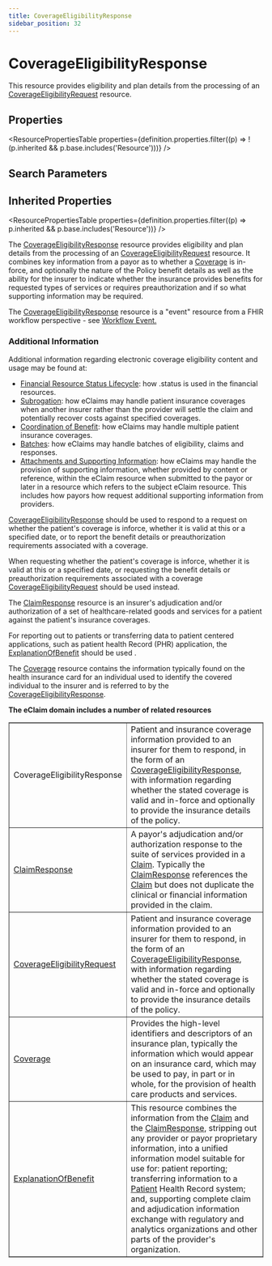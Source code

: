 ```yaml
---
title: CoverageEligibilityResponse
sidebar_position: 32
---
```



# CoverageEligibilityResponse

This resource provides eligibility and plan details from the processing of an <a href="/docs/api/fhir/resources/coverageeligibilityrequest">CoverageEligibilityRequest</a> resource.

<Tabs queryString="section">
<TabItem value="schema" label="Schema" default>

## Properties

<ResourcePropertiesTable
  properties={definition.properties.filter((p) => !(p.inherited && p.base.includes('Resource')))}
/>

## Search Parameters

<SearchParamsTable searchParams={definition.searchParameters} />

## Inherited Properties

<ResourcePropertiesTable properties={definition.properties.filter((p) => p.inherited && p.base.includes('Resource'))} />

</TabItem>
  <TabItem value="usage" label="Usage">
    <div> <a name="scope"></a>  <p> The <a href="/docs/api/fhir/resources/coverageeligibilityresponse">CoverageEligibilityResponse</a> resource provides eligibility and plan details from the processing of an  <a href="/docs/api/fhir/resources/coverageeligibilityrequest">CoverageEligibilityRequest</a> resource. It combines key information from a payor as to whether a <a href="/docs/api/fhir/resources/coverage">Coverage</a> is  in-force, and optionally the nature of the Policy benefit details as well as the ability for the insurer to indicate whether  the insurance provides benefits for requested types of services or requires preauthorization and if so what supporting information may be required. </p>    <p>The <a href="/docs/api/fhir/resources/coverageeligibilityresponse">CoverageEligibilityResponse</a> resource is a "event" resource from a FHIR workflow perspective - see <a href="https://www.hl7.org/fhir/workflow.html#event">Workflow Event.</a></p>  <h3 class="self-link-parent"> Additional Information <a href="https://www.hl7.org/fhir/coverageeligibilityresponse.html#13.3.1.1" title="link to here" class="self-link"></a></h3> <p> Additional information regarding electronic coverage eligibility content and usage may be found at: </p>   <ul> <li><a href="https://www.hl7.org/fhir/financial-module.html#resource-status">Financial Resource Status Lifecycle</a>: how .status is used in the financial resources.</li> <li><a href="https://www.hl7.org/fhir/financial-module.html#subrogation">Subrogation</a>: how eClaims may handle patient insurance coverages when another insurer rather than  the provider will settle the claim and potentially recover costs against specified coverages.</li> <li><a href="https://www.hl7.org/fhir/financial-module.html#cob">Coordination of Benefit</a>: how eClaims may handle multiple patient insurance coverages.</li> <li><a href="https://www.hl7.org/fhir/financial-module.html#batch">Batches</a>: how eClaims may handle batches of eligibility, claims and responses.</li> <li><a href="https://www.hl7.org/fhir/financial-module.html#attachments">Attachments and Supporting Information</a>: how eClaims may handle the provision of supporting  information, whether provided by content or reference, within the eClaim resource when submitted to the payor or later in a resource which refers  to the subject eClaim resource. This includes how payors how request additional supporting information from providers.</li> </ul>  </div>
    </TabItem>
  <TabItem value="relationships" label="Relationships">
    <div>  <p> <a href="/docs/api/fhir/resources/coverageeligibilityresponse">CoverageEligibilityResponse</a> should be used to respond to a  request on whether the patient's coverage is inforce, whether it is valid at this or a specified date, or to report the benefit details or preauthorization requirements associated with a coverage. </p>   <p>When requesting whether the patient's coverage is inforce, whether it is valid at this or a specified date, or requesting the benefit details or preauthorization requirements   associated with a coverage <a href="/docs/api/fhir/resources/coverageeligibilityrequest">CoverageEligibilityRequest</a> should be used instead.</p> <p> The <a href="/docs/api/fhir/resources/claimresponse">ClaimResponse</a> resource is an insurer's adjudication and/or authorization of a set of healthcare-related goods and services for a patient against the patient's insurance coverages. </p>  <p>  For reporting out to patients or transferring data to patient centered applications, such as patient health Record (PHR) application, the <a href="/docs/api/fhir/resources/explanationofbenefit">ExplanationOfBenefit</a>   should be used . </p>  <p> The <a href="/docs/api/fhir/resources/coverage">Coverage</a> resource contains the information typically found on the health insurance card for an individual used to identify the covered individual to the insurer and is referred to by the <a href="/docs/api/fhir/resources/coverageeligibilityresponse">CoverageEligibilityResponse</a>. </p>   <p>    <b>The eClaim domain includes a number of related resources</b>   </p>    <table border="1" cellpadding="1" cellspacing="2" frame="box">    <tbody><tr>     <td>CoverageEligibilityResponse</td>     <td>Patient and insurance coverage information provided to an insurer for them to respond, in the form of an <a href="/docs/api/fhir/resources/coverageeligibilityresponse">CoverageEligibilityResponse</a>, with information regarding whether the stated coverage is valid and in-force and optionally to provide the insurance details of the policy.</td>    </tr>    <tr>     <td><a href="/docs/api/fhir/resources/claimresponse">ClaimResponse</a></td>     <td>A payor's adjudication and/or authorization response to the suite of services provided in a <a href="/docs/api/fhir/resources/claim">Claim</a>. Typically the <a href="/docs/api/fhir/resources/claimresponse">ClaimResponse</a> references the <a href="/docs/api/fhir/resources/claim">Claim</a> but does not duplicate   the clinical or financial information provided in the claim.</td>    </tr>    <tr>     <td><a href="/docs/api/fhir/resources/coverageeligibilityrequest">CoverageEligibilityRequest</a></td>     <td>Patient and insurance coverage information provided to an insurer for them to respond, in the form of an <a href="/docs/api/fhir/resources/coverageeligibilityresponse">CoverageEligibilityResponse</a>, with information regarding whether the stated coverage is valid and in-force and optionally to provide the insurance details of the policy.</td>    </tr>    <tr>     <td><a href="/docs/api/fhir/resources/coverage">Coverage</a></td>     <td>Provides the high-level identifiers and descriptors of an insurance plan, typically the information which would appear on an insurance card, which may be used to pay, in part or in whole, for the provision of health care products and services.</td>    </tr>    <tr>     <td><a href="/docs/api/fhir/resources/explanationofbenefit">ExplanationOfBenefit</a></td>     <td>This resource combines the information from the <a href="/docs/api/fhir/resources/claim">Claim</a> and the <a href="/docs/api/fhir/resources/claimresponse">ClaimResponse</a>, stripping out any provider or payor proprietary information, into a unified information model    suitable for use for: patient reporting; transferring information to a <a href="/docs/api/fhir/resources/patient">Patient</a> Health Record system; and, supporting complete claim and adjudication information exchange  with regulatory and analytics organizations and other parts of the provider's organization.     </td>    </tr>   </tbody></table>  </div>
    </TabItem>


</Tabs>
